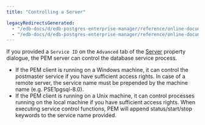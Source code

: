 ```yaml
---
title: "Controlling a Server"

legacyRedirectsGenerated:
  - "/edb-docs/d/edb-postgres-enterprise-manager/reference/online-documentation/8.0/control_server.html"
  - "/edb-docs/d/edb-postgres-enterprise-manager/reference/online-documentation/latest/control_server.html"
---
```


If you provided a `Service ID` on the `Advanced` tab of the [Server](07_pem_define_connection/#pem_define_connection) property dialogue, the PEM server can control the database service process.

-   If the PEM client is running on a Windows machine, it can control the postmaster service if you have sufficient access rights. In case of a remote server, the service name must be prepended by the machine name (e.g. PSE1pgsql-8.0).
-   If the PEM client is running on a Unix machine, it can control processes running on the local machine if you have sufficient access rights. When executing service control functions, PEM will append status/start/stop keywords to the service name provided.
